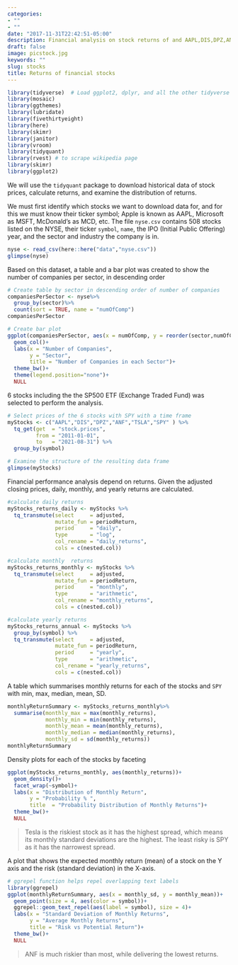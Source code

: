 ```yaml
---
categories:
- ""
- ""
date: "2017-11-31T22:42:51-05:00"
description: Financial analysis on stock returns of and AAPL,DIS,DPZ,ANF,TSLA,SPY.
draft: false
image: picstock.jpg
keywords: ""
slug: stocks
title: Returns of financial stocks
---
```


```r
library(tidyverse)  # Load ggplot2, dplyr, and all the other tidyverse packages
library(mosaic)
library(ggthemes)
library(lubridate)
library(fivethirtyeight)
library(here)
library(skimr)
library(janitor)
library(vroom)
library(tidyquant)
library(rvest) # to scrape wikipedia page
library(skimr)
library(ggplot2)
```


We will use the `tidyquant` package to download historical data of stock prices, calculate returns, and examine the distribution of returns.

We must first identify which stocks we want to download data for, and for this we must know their ticker symbol; Apple is known as AAPL, Microsoft as MSFT, McDonald's as MCD, etc. The file `nyse.csv` contains 508 stocks listed on the NYSE, their ticker `symbol`, `name`, the IPO (Initial Public Offering) year, and the sector and industry the company is in.

```r
nyse <- read_csv(here::here("data","nyse.csv"))
glimpse(nyse)
```

Based on this dataset, a table and a bar plot was created to show the number of companies per sector, in descending order

```r

# Create table by sector in descending order of number of companies
companiesPerSector <- nyse%>%
  group_by(sector)%>%
  count(sort = TRUE, name = "numOfComp")
companiesPerSector  
```

```r
# Create bar plot
ggplot(companiesPerSector, aes(x = numOfComp, y = reorder(sector,numOfComp),fill=sector))+
  geom_col()+
  labs(x = "Number of Companies",
       y = "Sector",
       title = "Number of Companies in each Sector")+
  theme_bw()+
  theme(legend.position="none")+
  NULL
```


6 stocks including the the SP500 ETF (Exchange Traded Fund) was selected to perform the analysis.

```r
# Select prices of the 6 stocks with SPY with a time frame
myStocks <- c("AAPL","DIS","DPZ","ANF","TSLA","SPY" ) %>%
  tq_get(get  = "stock.prices",
         from = "2011-01-01",
         to   = "2021-08-31") %>%
  group_by(symbol) 

# Examine the structure of the resulting data frame
glimpse(myStocks) 
```

Financial performance analysis depend on returns. Given the adjusted closing prices, daily, monthly, and yearly returns are calculated.

```r
#calculate daily returns
myStocks_returns_daily <- myStocks %>%
  tq_transmute(select     = adjusted, 
               mutate_fun = periodReturn, 
               period     = "daily", 
               type       = "log",
               col_rename = "daily_returns",
               cols = c(nested.col))  

#calculate monthly  returns
myStocks_returns_monthly <- myStocks %>%
  tq_transmute(select     = adjusted, 
               mutate_fun = periodReturn, 
               period     = "monthly", 
               type       = "arithmetic",
               col_rename = "monthly_returns",
               cols = c(nested.col)) 

#calculate yearly returns
myStocks_returns_annual <- myStocks %>%
  group_by(symbol) %>%
  tq_transmute(select     = adjusted, 
               mutate_fun = periodReturn, 
               period     = "yearly", 
               type       = "arithmetic",
               col_rename = "yearly_returns",
               cols = c(nested.col))
```

A table which summarises monthly returns for each of the stocks and `SPY` with min, max, median, mean, SD.

```r
monthlyReturnSummary <- myStocks_returns_monthly%>%
  summarise(monthly_max = max(monthly_returns),
            monthly_min = min(monthly_returns),
            monthly_mean = mean(monthly_returns),
            monthly_median = median(monthly_returns),
            monthly_sd = sd(monthly_returns))
monthlyReturnSummary
```

Density plots for each of the stocks by faceting

```r
ggplot(myStocks_returns_monthly, aes(monthly_returns))+
  geom_density()+
  facet_wrap(~symbol)+
  labs(x = "Distribution of Monthly Return",
       y = "Probability % ",
       title  = "Probability Distribution of Monthly Returns")+
  theme_bw()+
  NULL

```


> Tesla is the riskiest stock as it has the highest spread, which means its monthly standard deviations are the highest. The least risky is SPY as it has the narrowest spread.

A plot that shows the expected monthly return (mean) of a stock on the Y axis and the risk (standard deviation) in the X-axis. 

```r
# ggrepel function helps repel overlapping text labels
library(ggrepel)
ggplot(monthlyReturnSummary, aes(x = monthly_sd, y = monthly_mean))+
  geom_point(size = 4, aes(color = symbol))+
  ggrepel::geom_text_repel(aes(label = symbol), size = 4)+
  labs(x = "Standard Deviation of Monthly Returns",
       y = "Average Monthly Returns",
       title = "Risk vs Potential Return")+
  theme_bw()+
  NULL
```


> ANF is much riskier than most, while delivering the lowest returns.